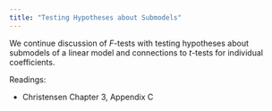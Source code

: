 ```yaml
---
title: "Testing Hypotheses about Submodels"
---
```


We continue discussion of $F$-tests with testing hypotheses about submodels of a linear model and connections to $t$-tests for individual coefficients.


Readings:



- Christensen Chapter 3, Appendix C

